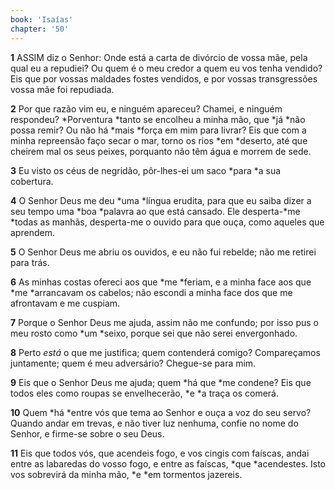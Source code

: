 ```yaml
---
book: 'Isaías'
chapter: '50'
---
```


**1** ASSIM diz o Senhor: Onde está a carta de divórcio de vossa mãe, pela qual eu a repudiei? Ou quem é o meu credor a quem eu vos tenha vendido? Eis que por vossas maldades fostes vendidos, e por vossas transgressões vossa mãe foi repudiada.

**2** Por que razão vim eu, e ninguém apareceu? Chamei, e ninguém respondeu? *Porventura *tanto se encolheu a minha mão, que *já *não possa remir? Ou não há *mais *força em mim para livrar? Eis que com a minha repreensão faço secar o mar, torno os rios *em *deserto, até que cheirem mal os seus peixes, porquanto não têm água e morrem de sede.

**3** Eu visto os céus de negridão, pôr-lhes-ei um saco *para *a sua cobertura.

**4** O Senhor Deus me deu *uma *língua erudita, para que eu saiba dizer a seu tempo uma *boa *palavra ao que está cansado. Ele desperta-*me *todas as manhãs, desperta-me o ouvido para que ouça, como aqueles que aprendem.

**5** O Senhor Deus me abriu os ouvidos, e eu não fui rebelde; não me retirei para trás.

**6** As minhas costas ofereci aos que *me *feriam, e a minha face aos que *me *arrancavam os cabelos; não escondi a minha face dos que me afrontavam e me cuspiam.

**7** Porque o Senhor Deus me ajuda, assim não me confundo; por isso pus o meu rosto como *um *seixo, porque sei que não serei envergonhado.

**8** Perto _está_ o que me justifica; quem contenderá comigo? Compareçamos juntamente; quem é meu adversário? Chegue-se para mim.

**9** Eis que o Senhor Deus me ajuda; quem *há que *me condene? Eis que todos eles como roupas se envelhecerão, *e *a traça os comerá.

**10** Quem *há *entre vós que tema ao Senhor e ouça a voz do seu servo? Quando andar em trevas, e não tiver luz nenhuma, confie no nome do Senhor, e firme-se sobre o seu Deus.

**11** Eis que todos vós, que acendeis fogo, e vos cingis com faíscas, andai entre as labaredas do vosso fogo, e entre as faíscas, *que *acendestes. Isto vos sobrevirá da minha mão, *e *em tormentos jazereis.
